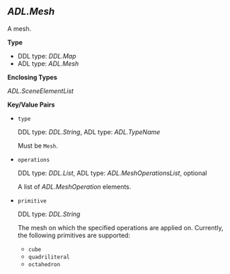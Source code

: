 ## *ADL.Mesh*
A mesh.

**Type**

- DDL type: *DDL.Map*
- ADL type: *ADL.Mesh*

**Enclosing Types**

*ADL.SceneElementList*

**Key/Value Pairs**

- `type`

  DDL type: *DDL.String*, ADL type: *ADL.TypeName*

  Must be `Mesh`.
- `operations`

  DDL type: *DDL.List*, ADL type: *ADL.MeshOperationsList*, optional

  A list of *ADL.MeshOperation* elements.
- `primitive`

  DDL type: *DDL.String*

  The mesh on which the specified operations are applied on.
  Currently, the following primitives are supported:
    - `cube`
    - `quadriliteral`
    - `octahedron`
